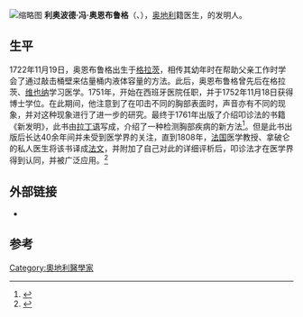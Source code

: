 {{Orphan|time=2020-08-18T07:24:05+00:00}}
[[File:Auenbrugger.jpg|缩略图]]
'''利奥波德·冯·奥恩布鲁格'''（{{Lang-de|Leopold von Auenbrugger}}、{{Bd|1722年|11月19日|1809年|5月18日}}），[[奥地利|奥地利]]籍医生，{{Link-de|叩诊法|Perkussion_(Medizin)}}的发明人。

== 生平 ==
1722年11月19日，奥恩布鲁格出生于[[格拉茨|格拉茨]]，相传其幼年时在帮助父亲工作时学会了通过敲击桶壁来估量桶内液体容量的方法。此后，奥恩布鲁格曾先后在格拉茨、[[維也納|维也纳]]学习医学。1751年，开始在西班牙医院任职，并于1752年11月18日获得博士学位。在此期间，他注意到了在叩击不同的胸部表面时，声音亦有不同的现象，并对这种现象进行了进一步的研究。最终于1761年出版了介绍叩诊法的书籍《新发明》，此书由[[拉丁语|拉丁语]]写成，介绍了一种检测胸部疾病的新方法<ref>{{Cite journal|title=西医传入中国：结核病案例研究(1900-1967)|author=何玲|url=http://d.wanfangdata.com.cn/thesis/Y2765165|journal=上海交通大学博士论文|issue=|doi=|others=|year=2011|volume=|page=第24页|pmid=}}</ref>。但是此书出版后长达40余年间并未受到医学界的关注，直到1808年，[[法国|法国]]医学教授、拿破仑的私人医生{{Link-de|科尔维沙|Jean-Nicolas Corvisart}}将该书译成[[法语|法文]]，并附加了自己对此的详细评析后，叩诊法才在医学界得到认同，并被广泛应用。<ref>{{Cite book|title=4.2.2诊断学的进步|last=张大庆(主编)|first=《医学史》|publisher=北京大学医学出版社|year=2003年|isbn=9787565919275|location=|pages=第96页}}</ref>

== 外部链接 ==
* {{DNB-Portal|117668931}}

== 参考 ==
<references />

{{Commonscat|Leopold Auenbrugger|奥恩布鲁格}}
{{Normdaten}}
{{DEFAULTSORT:Auenbrugger}}
[[Category:奧地利醫學家|Category:奧地利醫學家]]